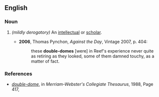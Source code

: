 ==English==

===Noun===
{{en-noun|head=[[double]]-[[dome]]}}

# {{context|slang|lang=en}} ''(mildly derogatory)'' {{alternative spelling of|doubledome}} An [[intellectual]] or [[scholar]].
#*'''2006''', Thomas Pynchon, ''Against the Day'', Vintage 2007, p. 404:
#*:these '''double-domes''' [were] in Reef's experience never quite as retiring as they looked, some of them damned touchy, as a matter of fact.

===References===
* ''[http://books.google.com/books?id=9CDiT873388C&pg=PA417&dq=doubledome+egghead&lr=&ei=0RO1SpCDIoKGkATV8eUE#v=onepage&q=double-dome&f=false double-dome]'', in ''Merriam-Webster's Collegiate Thesaurus‎'', 1988, Page 417,